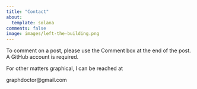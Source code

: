 ```yaml
---
title: "Contact"
about:
  template: solana
comments: false
image: images/left-the-building.png
---
```


To comment on a post, please use the Comment box at the end of the post. A GitHub account is required.  

For other matters graphical, I can be reached at <style type=”text/css”>
p span.displaynone { display:none; }</style><p>graphdoctor@<span class=”displaynone”></span>gmail.com</p>

